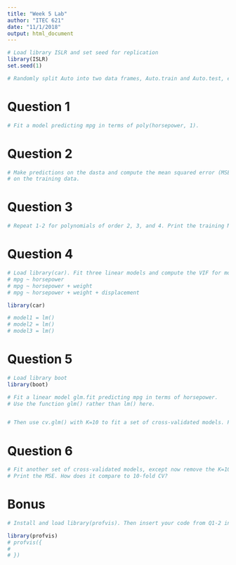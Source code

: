 ```yaml
---
title: "Week 5 Lab"
author: "ITEC 621"
date: "11/1/2018"
output: html_document
---
```


```r
# Load library ISLR and set seed for replication
library(ISLR)
set.seed(1)

# Randomly split Auto into two data frames, Auto.train and Auto.test, each with 50% of the data.


```

# Question 1
```r
# Fit a model predicting mpg in terms of poly(horsepower, 1). 


```

# Question 2
```r
# Make predictions on the dasta and compute the mean squared error (MSE)
# on the training data.

```

# Question 3
```r
# Repeat 1-2 for polynomials of order 2, 3, and 4. Print the training MSE for order 1-4 in a single vector. Do the same for the test MSE.((Assuming your goal is interpretation, which model would you choose? Why? (Assuming your goal is prediction, not interpretation, which model would you choose? ((Hint: You can copy/paste your code for Q1 **or** use a for loop.


```

# Question 4
```r
# Load library(car). Fit three linear models and compute the VIF for models 2 and 3 How would you explain the result?
# mpg ~ horsepower
# mpg ~ horsepower + weight
# mpg ~ horsepower + weight + displacement

library(car)

# model1 = lm()
# model2 = lm()
# model3 = lm()


```

# Question 5
```r
# Load library boot
library(boot) 

# Fit a linear model glm.fit predicting mpg in terms of horsepower. 
# Use the function glm() rather than lm() here.


# Then use cv.glm() with K=10 to fit a set of cross-validated models. Print the MSE of the resulting CV model by accessing $delta[1].


```

# Question 6
```r
# Fit another set of cross-validated models, except now remove the K=10 argument or set it to K=nrow(Auto.train)-1. 
# Print the MSE. How does it compare to 10-fold CV?


```

# Bonus
```r
# Install and load library(profvis). Then insert your code from Q1-2 inside the statement profvis({ }) and run it. What is the output?

library(profvis)
# profvis({
# 
# })

```